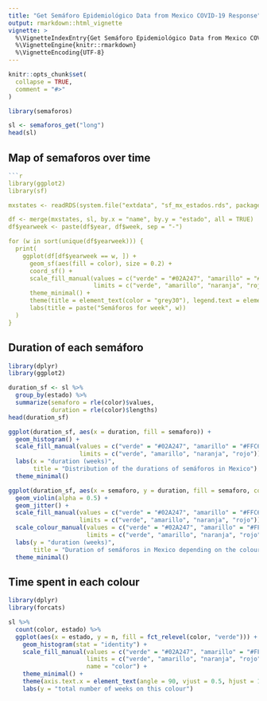 ```yaml
---
title: "Get Semáforo Epidemiológico Data from Mexico COVID-19 Response"
output: rmarkdown::html_vignette
vignette: >
  %\VignetteIndexEntry{Get Semáforo Epidemiológico Data from Mexico COVID-19 Response}
  %\VignetteEngine{knitr::rmarkdown}
  %\VignetteEncoding{UTF-8}
---
```


```r
knitr::opts_chunk$set(
  collapse = TRUE,
  comment = "#>"
)
```

```r
library(semaforos)
```

```r
sl <- semaforos_get("long")
head(sl)
```


## Map of semaforos over time

```r
```r
library(ggplot2)
library(sf)

mxstates <- readRDS(system.file("extdata", "sf_mx_estados.rds", package = "semaforos"))

df <- merge(mxstates, sl, by.x = "name", by.y = "estado", all = TRUE)
df$yearweek <- paste(df$year, df$week, sep = "-")

for (w in sort(unique(df$yearweek))) {
  print(
    ggplot(df[df$yearweek == w, ]) +
      geom_sf(aes(fill = color), size = 0.2) +
      coord_sf() +
      scale_fill_manual(values = c("verde" = "#02A247", "amarillo" = "#FFC60F", "naranja" = "#FF7000", "rojo" = "#FF0000"),
                        limits = c("verde", "amarillo", "naranja", "rojo")) +
      theme_minimal() +
      theme(title = element_text(color = "grey30"), legend.text = element_text(color = "grey30")) +
      labs(title = paste("Semáforos for week", w))
  )
}
```

## Duration of each semáforo

```r
library(dplyr)
library(ggplot2)

duration_sf <- sl %>%
  group_by(estado) %>%
  summarize(semaforo = rle(color)$values,
            duration = rle(color)$lengths)
head(duration_sf)

ggplot(duration_sf, aes(x = duration, fill = semaforo)) +
  geom_histogram() +
  scale_fill_manual(values = c("verde" = "#02A247", "amarillo" = "#FFC60F", "naranja" = "#FF7000", "rojo" = "#FF0000"),
                    limits = c("verde", "amarillo", "naranja", "rojo")) +
  labs(x = "duration (weeks)",
       title = "Distribution of the durations of semáforos in Mexico") +
  theme_minimal()

ggplot(duration_sf, aes(x = semaforo, y = duration, fill = semaforo, color = semaforo)) +
  geom_violin(alpha = 0.5) +
  geom_jitter() +
  scale_fill_manual(values = c("verde" = "#02A247", "amarillo" = "#FFC60F", "naranja" = "#FF7000", "rojo" = "#FF0000"),
                    limits = c("verde", "amarillo", "naranja", "rojo")) +
  scale_colour_manual(values = c("verde" = "#02A247", "amarillo" = "#FFC60F", "naranja" = "#FF7000", "rojo" = "#FF0000"),
                      limits = c("verde", "amarillo", "naranja", "rojo")) +
  labs(y = "duration (weeks)",
       title = "Duration of semáforos in Mexico depending on the colour") +
  theme_minimal()
```

## Time spent in each colour

```r
library(dplyr)
library(forcats)

sl %>%
  count(color, estado) %>%
  ggplot(aes(x = estado, y = n, fill = fct_relevel(color, "verde"))) +
    geom_histogram(stat = "identity") +
    scale_fill_manual(values = c("verde" = "#02A247", "amarillo" = "#FFC60F", "naranja" = "#FF7000", "rojo" = "#FF0000"),
                      limits = c("verde", "amarillo", "naranja", "rojo"),
                      name = "color") +
    theme_minimal() +
    theme(axis.text.x = element_text(angle = 90, vjust = 0.5, hjust = 1)) +
    labs(y = "total number of weeks on this colour")
```

